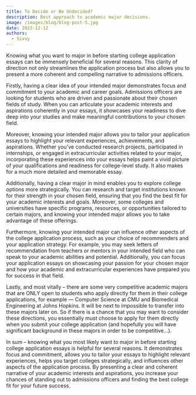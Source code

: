 ```yaml
---
title: To Decide or Be Undecided?
description: Best approach to academic major decisions. 
image: /images/blog/blog-post-5.jpg
date: 2023-12-12
authors:
  - Sivvy
---
```


Knowing what you want to major in before starting college application essays can be immensely beneficial for several reasons. This clarity of direction not only streamlines the application process but also allows you to present a more coherent and compelling narrative to admissions officers.

Firstly, having a clear idea of your intended major demonstrates focus and commitment to your academic and career goals. Admissions officers are looking for students who are driven and passionate about their chosen fields of study. When you can articulate your academic interests and aspirations coherently in your essays, it showcases your readiness to dive deep into your studies and make meaningful contributions to your chosen field.

Moreover, knowing your intended major allows you to tailor your application essays to highlight your relevant experiences, achievements, and aspirations. Whether you've conducted research projects, participated in internships, or engaged in extracurricular activities related to your major, incorporating these experiences into your essays helps paint a vivid picture of your qualifications and readiness for college-level study. It also makes for a much more detailed and memorable essay.

Additionally, having a clear major in mind enables you to explore college options more strategically. You can research and target institutions known for their strength in your chosen field, ensuring that you find the best fit for your academic interests and goals. Moreover, some colleges and universities have specific programs, resources, or opportunities tailored to certain majors, and knowing your intended major allows you to take advantage of these offerings.

Furthermore, knowing your intended major can influence other aspects of the college application process, such as your choice of recommenders and your application strategy. For example, you may seek letters of recommendation from teachers or mentors in your intended field who can speak to your academic abilities and potential. Additionally, you can focus your application essays on showcasing your passion for your chosen major and how your academic and extracurricular experiences have prepared you for success in that field.

Lastly, and most vitally – there are some very competitive academic majors that are ONLY open to students who apply directly for them in their college applications, for example — Computer Science at CMU and Biomedical Engineering at Johns Hopkins. It will be next to impossible to transfer into these majors later on. So if there is a chance that you may want to consider these directions, you essentially must choose to apply for them directly when you submit your college application (and hopefully you will have significant background in these majors in order to be competitive…). 

In sum – knowing what you most likely want to major in before starting college application essays is helpful for several reasons. It demonstrates focus and commitment, allows you to tailor your essays to highlight relevant experiences, helps you target colleges strategically, and influences other aspects of the application process. By presenting a clear and coherent narrative of your academic interests and aspirations, you increase your chances of standing out to admissions officers and finding the best college fit for your future success.
